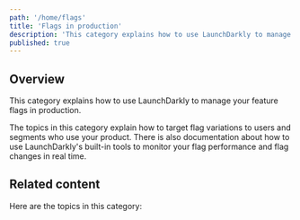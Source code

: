 ```yaml
---
path: '/home/flags'
title: 'Flags in production'
description: 'This category explains how to use LaunchDarkly to manage your feature flags in production.'
published: true
---
```


## Overview

This category explains how to use LaunchDarkly to manage your feature flags in production.

The topics in this category explain how to target flag variations to users and segments who use your product. There is also documentation about how to use LaunchDarkly's built-in tools to monitor your flag performance and flag changes in real time.

## Related content

Here are the topics in this category:

<ChildPageList path="/home/flags" unsorted="true" />
